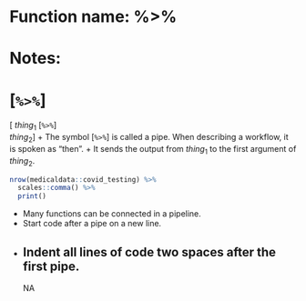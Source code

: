 # Function name: %>%
# Notes:
# [`%>%`]
[ $thing_1$ [`%>%`]  
 $thing_2$
]
+ The symbol [`%>%`] is called a pipe.  When describing a workflow, it is spoken as "then".
+ It sends the output from $thing_1$ to the first argument of $thing_2$.
```r
nrow(medicaldata::covid_testing) %>% 
  scales::comma() %>% 
  print()
```
+ Many functions can be connected in a pipeline.
+ Start code after a pipe on a new line.
+ Indent all lines of code two spaces after the first pipe.
---
NA